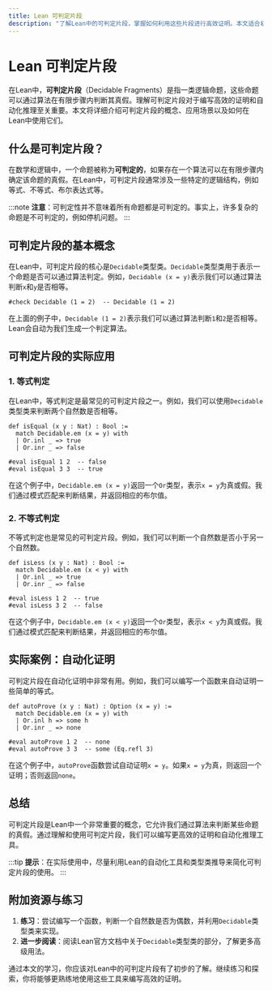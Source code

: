 ```yaml
---
title: Lean 可判定片段
description: "了解Lean中的可判定片段，掌握如何利用这些片段进行高效证明。本文适合初学者，包含清晰的解释、代码示例和实际案例。"
---
```


# Lean 可判定片段

在Lean中，**可判定片段**（Decidable Fragments）是指一类逻辑命题，这些命题可以通过算法在有限步骤内判断其真假。理解可判定片段对于编写高效的证明和自动化推理至关重要。本文将详细介绍可判定片段的概念、应用场景以及如何在Lean中使用它们。

## 什么是可判定片段？

在数学和逻辑中，一个命题被称为**可判定的**，如果存在一个算法可以在有限步骤内确定该命题的真假。在Lean中，可判定片段通常涉及一些特定的逻辑结构，例如等式、不等式、布尔表达式等。

:::note
**注意**：可判定性并不意味着所有命题都是可判定的。事实上，许多复杂的命题是不可判定的，例如停机问题。
:::

## 可判定片段的基本概念

在Lean中，可判定片段的核心是`Decidable`类型类。`Decidable`类型类用于表示一个命题是否可以通过算法判定。例如，`Decidable (x = y)`表示我们可以通过算法判断`x`和`y`是否相等。

```lean
#check Decidable (1 = 2)  -- Decidable (1 = 2)
```

在上面的例子中，`Decidable (1 = 2)`表示我们可以通过算法判断`1`和`2`是否相等。Lean会自动为我们生成一个判定算法。

## 可判定片段的实际应用

### 1. 等式判定

在Lean中，等式判定是最常见的可判定片段之一。例如，我们可以使用`Decidable`类型类来判断两个自然数是否相等。

```lean
def isEqual (x y : Nat) : Bool :=
  match Decidable.em (x = y) with
  | Or.inl _ => true
  | Or.inr _ => false

#eval isEqual 1 2  -- false
#eval isEqual 3 3  -- true
```

在这个例子中，`Decidable.em (x = y)`返回一个`Or`类型，表示`x = y`为真或假。我们通过模式匹配来判断结果，并返回相应的布尔值。

### 2. 不等式判定

不等式判定也是常见的可判定片段。例如，我们可以判断一个自然数是否小于另一个自然数。

```lean
def isLess (x y : Nat) : Bool :=
  match Decidable.em (x < y) with
  | Or.inl _ => true
  | Or.inr _ => false

#eval isLess 1 2  -- true
#eval isLess 3 2  -- false
```

在这个例子中，`Decidable.em (x < y)`返回一个`Or`类型，表示`x < y`为真或假。我们通过模式匹配来判断结果，并返回相应的布尔值。

## 实际案例：自动化证明

可判定片段在自动化证明中非常有用。例如，我们可以编写一个函数来自动证明一些简单的等式。

```lean
def autoProve (x y : Nat) : Option (x = y) :=
  match Decidable.em (x = y) with
  | Or.inl h => some h
  | Or.inr _ => none

#eval autoProve 1 2  -- none
#eval autoProve 3 3  -- some (Eq.refl 3)
```

在这个例子中，`autoProve`函数尝试自动证明`x = y`。如果`x = y`为真，则返回一个证明；否则返回`none`。

## 总结

可判定片段是Lean中一个非常重要的概念，它允许我们通过算法来判断某些命题的真假。通过理解和使用可判定片段，我们可以编写更高效的证明和自动化推理工具。

:::tip
**提示**：在实际使用中，尽量利用Lean的自动化工具和类型类推导来简化可判定片段的使用。
:::

## 附加资源与练习

1. **练习**：尝试编写一个函数，判断一个自然数是否为偶数，并利用`Decidable`类型类来实现。
2. **进一步阅读**：阅读Lean官方文档中关于`Decidable`类型类的部分，了解更多高级用法。

通过本文的学习，你应该对Lean中的可判定片段有了初步的了解。继续练习和探索，你将能够更熟练地使用这些工具来编写高效的证明。